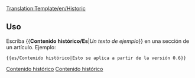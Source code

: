 <noinclude>[[Translation:Template/en/Historic]]</noinclude>{{es/Metaplantilla de avisos| tipo  = contenido
| texto  = <strong>Contenido histórico</strong><br/>Esta página tiene contenido que ya no es relevante para la versión actual de OpenTTD. Por favor, manténgalo intacto, ya que muestra documentación histórica.<br/>{{{1|}}}
}}<noinclude>

==Uso==
Escriba <nowiki>{{</nowiki>'''Contenido histórico/Es'''|''Un texto de ejemplo''<nowiki>}}</nowiki> en una sección de un artículo. Ejemplo:
<pre>{{es/Contenido histórico|Esto se aplica a partir de la versión 0.6}}</pre>

{{es/Contenido histórico|Esto se aplica a partir de la versión 0.6}}
[[Category:es/Plantillas|Contenido histórico]][[Category:es/Cajas de mensajes|Contenido histórico]]</noinclude>